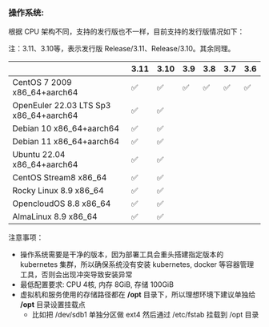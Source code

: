 ### 操作系统:

根据 CPU 架构不同，支持的发行版也不一样，目前支持的发行版情况如下：

注：3.11、3.10等，表示发行版 Release/3.11、Release/3.10。其余同理。

|                                        | 3.11 | 3.10 | 3.9 | 3.8 | 3.7 | 3.6 |
| -------------------------------------- | ---- | ---- | --- | --- | --- | --- |
| CentOS 7 2009 x86_64+aarch64           | ✅    | ✅    | ✅   | ✅   | ✅   | ✅   |
| OpenEuler 22.03 LTS Sp3 x86_64+aarch64 | ✅    | ✅    |     |     |     |     |
| Debian 10 x86_64+aarch64               | ✅    | ✅    |     |     |     |     |
| Debian 11 x86_64+aarch64               | ✅    | ✅    |     |     |     |     |
| Ubuntu 22.04 x86_64+aarch64            | ✅    | ✅    |     |     |     |     |
| CentOS  Stream8 x86_64                 | ✅    | ✅    |     |     |     |     |
| Rocky Linux 8.9 x86_64                 | ✅    | ✅    |     |     |     |     |
| OpencloudOS 8.8 x86_64                 | ✅    | ✅    |     |     |     |     |
| AlmaLinux 8.9 x86_64                   | ✅    | ✅    |     |     |     |     |

注意事项：

- 操作系统需要是干净的版本，因为部署工具会重头搭建指定版本的 kubernetes 集群，所以确保系统没有安装 kubernetes, docker 等容器管理工具，否则会出现冲突导致安装异常
- 最低配置要求: CPU 4核, 内存 8GiB, 存储 100GiB
- 虚拟机和服务使用的存储路径都在 **/opt** 目录下，所以理想环境下建议单独给 **/opt** 目录设置挂载点
    - 比如把 /dev/sdb1 单独分区做 ext4 然后通过 /etc/fstab 挂载到 /opt 目录
